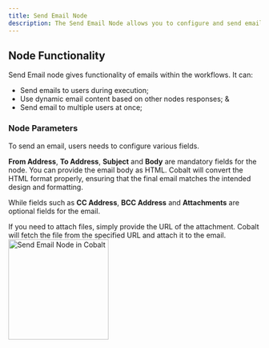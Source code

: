 ```yaml
---
title: Send Email Node
description: The Send Email Node allows you to configure and send emails directly through a workflow in Cobalt. 
---
```

## Node Functionality

Send Email node gives functionality of emails within the workflows. It can:

- Send emails to users during execution;
- Use dynamic email content based on other nodes responses; &
- Send email to multiple users at once;

### Node Parameters

To send an email, users needs to configure various fields. 

**From Address**, **To Address**, **Subject** and **Body** are mandatory fields for the node.
<Tip>
You can provide the email body as HTML. Cobalt will convert the HTML format properly, ensuring that the final email matches the intended design and formatting.
</Tip>

While fields such as **CC Address**, **BCC Address** and **Attachments** are optional fields for the email.

<Info>
If you need to attach files, simply provide the URL of the attachment. Cobalt will fetch the file from the specified URL and attach it to the email.
</Info>

<img height="200" src="/images/Guides/Workflow/email-node.png" alt="Send Email Node in Cobalt"/>